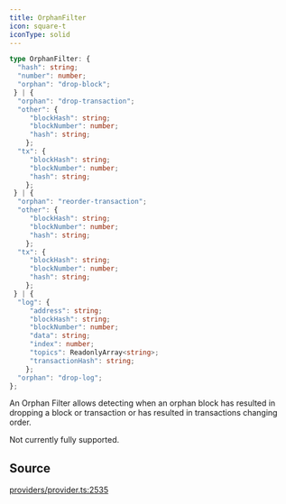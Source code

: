 ```yaml
---
title: OrphanFilter
icon: square-t
iconType: solid
---
```


```ts
type OrphanFilter: {
  "hash": string;
  "number": number;
  "orphan": "drop-block";
 } | {
  "orphan": "drop-transaction";
  "other": {
     "blockHash": string;
     "blockNumber": number;
     "hash": string;
    };
  "tx": {
     "blockHash": string;
     "blockNumber": number;
     "hash": string;
    };
 } | {
  "orphan": "reorder-transaction";
  "other": {
     "blockHash": string;
     "blockNumber": number;
     "hash": string;
    };
  "tx": {
     "blockHash": string;
     "blockNumber": number;
     "hash": string;
    };
 } | {
  "log": {
     "address": string;
     "blockHash": string;
     "blockNumber": number;
     "data": string;
     "index": number;
     "topics": ReadonlyArray<string>;
     "transactionHash": string;
    };
  "orphan": "drop-log";
};
```

An Orphan Filter allows detecting when an orphan block has resulted in dropping a block or transaction or has
resulted in transactions changing order.

Not currently fully supported.

## Source

[providers/provider.ts:2535](https://github.com/dominant-strategies/quais.js/blob/82a01fd664a5dd9d16c4f113b8ff062d0fc6278d/src/providers/provider.ts#L2535)
